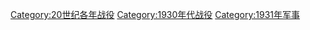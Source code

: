 [[Category:20世纪各年战役|Category:20世纪各年战役]]
[[Category:1930年代战役|Category:1930年代战役]]
[[Category:1931年军事|Category:1931年军事]]